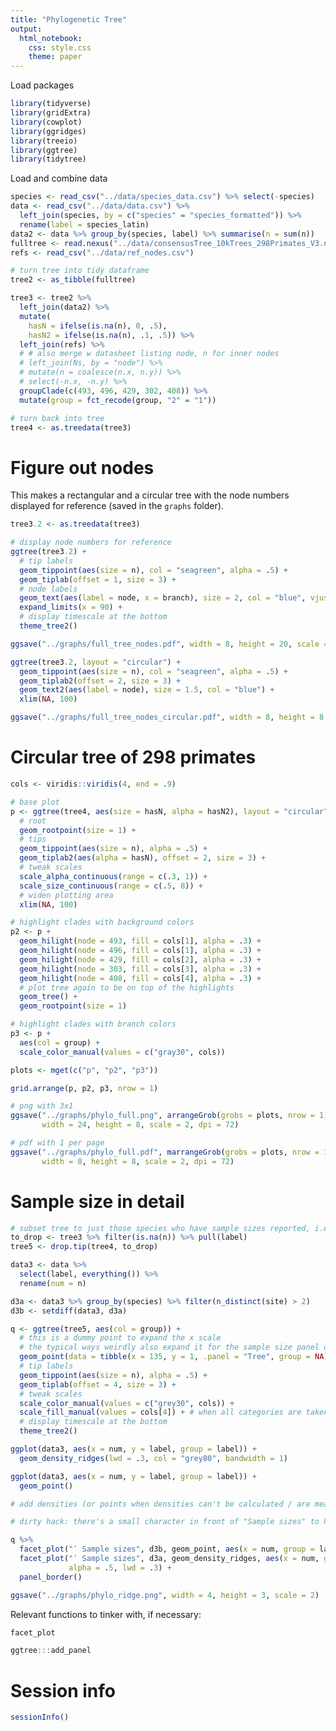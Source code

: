 ```yaml
---
title: "Phylogenetic Tree"
output: 
  html_notebook:
    css: style.css
    theme: paper
---
```


Load packages

```r
library(tidyverse)
library(gridExtra)
library(cowplot)
library(ggridges)
library(treeio)
library(ggtree)
library(tidytree)
```

Load and combine data

```r
species <- read_csv("../data/species_data.csv") %>% select(-species)
data <- read_csv("../data/data.csv") %>% 
  left_join(species, by = c("species" = "species_formatted")) %>% 
  rename(label = species_latin)
data2 <- data %>% group_by(species, label) %>% summarise(n = sum(n))
fulltree <- read.nexus("../data/consensusTree_10kTrees_298Primates_V3.nex")
refs <- read_csv("../data/ref_nodes.csv")
```

```r
# turn tree into tidy dataframe
tree2 <- as_tibble(fulltree)

tree3 <- tree2 %>% 
  left_join(data2) %>% 
  mutate(
    hasN = ifelse(is.na(n), 0, .5),
    hasN2 = ifelse(is.na(n), .1, .5)) %>% 
  left_join(refs) %>% 
  # # also merge w datasheet listing node, n for inner nodes
  # left_join(Ns, by = "node") %>% 
  # mutate(n = coalesce(n.x, n.y)) %>% 
  # select(-n.x, -n.y) %>% 
  groupClade(c(493, 496, 429, 302, 408)) %>% 
  mutate(group = fct_recode(group, "2" = "1"))

# turn back into tree
tree4 <- as.treedata(tree3)
```

# Figure out nodes

This makes a rectangular and a circular tree with the node numbers displayed for reference (saved in the `graphs` folder).

```r
tree3.2 <- as.treedata(tree3)
```

```r
# display node numbers for reference
ggtree(tree3.2) +
  # tip labels
  geom_tippoint(aes(size = n), col = "seagreen", alpha = .5) +
  geom_tiplab(offset = 1, size = 3) +
  # node labels
  geom_text(aes(label = node, x = branch), size = 2, col = "blue", vjust = -.5) +
  expand_limits(x = 90) +
  # display timescale at the bottom
  theme_tree2()
```

```r
ggsave("../graphs/full_tree_nodes.pdf", width = 8, height = 20, scale = 2)
```

```r
ggtree(tree3.2, layout = "circular") +
  geom_tippoint(aes(size = n), col = "seagreen", alpha = .5) +
  geom_tiplab2(offset = 2, size = 3) +
  geom_text2(aes(label = node), size = 1.5, col = "blue") +
  xlim(NA, 100)
```

```r
ggsave("../graphs/full_tree_nodes_circular.pdf", width = 8, height = 8, scale = 2)
```

# Circular tree of 298 primates

```r
cols <- viridis::viridis(4, end = .9)
```

```r
# base plot
p <- ggtree(tree4, aes(size = hasN, alpha = hasN2), layout = "circular") +
  # root
  geom_rootpoint(size = 1) +
  # tips
  geom_tippoint(aes(size = n), alpha = .5) +
  geom_tiplab2(aes(alpha = hasN), offset = 2, size = 3) +
  # tweak scales
  scale_alpha_continuous(range = c(.3, 1)) +
  scale_size_continuous(range = c(.5, 8)) +
  # widen plotting area
  xlim(NA, 100)
```

```r
# highlight clades with background colors
p2 <- p + 
  geom_hilight(node = 493, fill = cols[1], alpha = .3) +
  geom_hilight(node = 496, fill = cols[1], alpha = .3) +
  geom_hilight(node = 429, fill = cols[2], alpha = .3) +
  geom_hilight(node = 303, fill = cols[3], alpha = .3) +
  geom_hilight(node = 408, fill = cols[4], alpha = .3) +
  # plot tree again to be on top of the highlights
  geom_tree() +
  geom_rootpoint(size = 1)
```

```r
# highlight clades with branch colors
p3 <- p + 
  aes(col = group) +
  scale_color_manual(values = c("gray30", cols))
```

```r
plots <- mget(c("p", "p2", "p3"))
```

```r
grid.arrange(p, p2, p3, nrow = 1)
```

```r
# png with 3x1
ggsave("../graphs/phylo_full.png", arrangeGrob(grobs = plots, nrow = 1), 
       width = 24, height = 8, scale = 2, dpi = 72)

# pdf with 1 per page
ggsave("../graphs/phylo_full.pdf", marrangeGrob(grobs = plots, nrow = 1, ncol = 1), 
       width = 8, height = 8, scale = 2, dpi = 72)
```

# Sample size in detail

```r
# subset tree to just those species who have sample sizes reported, i.e. those who were tested
to_drop <- tree3 %>% filter(is.na(n)) %>% pull(label)
tree5 <- drop.tip(tree4, to_drop)
```

```r
data3 <- data %>% 
  select(label, everything()) %>% 
  rename(num = n)

d3a <- data3 %>% group_by(species) %>% filter(n_distinct(site) > 2)
d3b <- setdiff(data3, d3a)
```

```r
q <- ggtree(tree5, aes(col = group)) +
  # this is a dummy point to expand the x scale
  # the typical ways weirdly also expand it for the sample size panel once that's added
  geom_point(data = tibble(x = 135, y = 1, .panel = "Tree", group = NA)) +
  # tip labels
  geom_tippoint(aes(size = n), alpha = .5) +
  geom_tiplab(offset = 4, size = 3) +
  # tweak scales
  scale_color_manual(values = c("grey30", cols)) +
  scale_fill_manual(values = cols[4]) + # when all categories are taken: cols
  # display timescale at the bottom
  theme_tree2()
```

```r
ggplot(data3, aes(x = num, y = label, group = label)) +
  geom_density_ridges(lwd = .3, col = "grey80", bandwidth = 1)

ggplot(data3, aes(x = num, y = label, group = label)) +
  geom_point()
```

```r
# add densities (or points when densities can't be calculated / are meaningless)

# dirty hack: there's a small character in front of "Sample sizes" to have that panel sort to the right (alphabetically) until I figure out why it doesn't just go by order. This cropped up as an issue when I added the dummy point for the x-axis expansion...

q %>% 
  facet_plot("ٴ Sample sizes", d3b, geom_point, aes(x = num, group = label, alpha = .5)) %>% 
  facet_plot("ٴ Sample sizes", d3a, geom_density_ridges, aes(x = num, group = label, fill = group), 
             alpha = .5, lwd = .3) +
  panel_border()
```

```r
ggsave("../graphs/phylo_ridge.png", width = 4, height = 3, scale = 2)
```

Relevant functions to tinker with, if necessary:

```r
facet_plot
```

```r
ggtree:::add_panel
```

# Session info

```r
sessionInfo()
```

